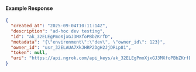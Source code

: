 
#### Example Response

```json
{
  "created_at": "2025-09-04T10:11:14Z",
  "description": "ad-hoc dev testing",
  "id": "ak_32ELEgPmoXjxGJ3MXfoPBbZKrfD",
  "metadata": "{\"environment\":\"dev\", \"owner_id\": 123}",
  "owner_id": "usr_32ELAUA7XkJHRP2DgH2JjDRLp81",
  "token": null,
  "uri": "https://api.ngrok.com/api_keys/ak_32ELEgPmoXjxGJ3MXfoPBbZKrfD"
}
```
